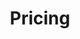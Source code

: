 ---
title: 'Pricing'
description: 'Everything there is to know about our pricing.'
icon: 'dollar-sign'
---
